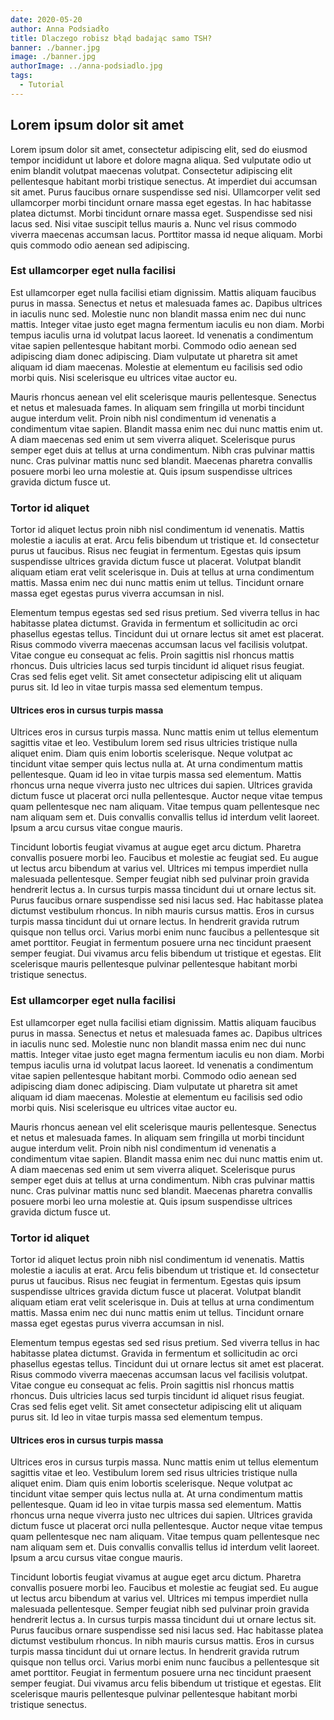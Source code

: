 ```yaml
---
date: 2020-05-20
author: Anna Podsiadło
title: Dlaczego robisz błąd badając samo TSH?
banner: ./banner.jpg
image: ./banner.jpg
authorImage: ../anna-podsiadlo.jpg
tags:
  - Tutorial
---
```


## Lorem ipsum dolor sit amet

Lorem ipsum dolor sit amet, consectetur adipiscing elit, sed do eiusmod tempor incididunt ut labore et dolore magna aliqua. Sed vulputate odio ut enim blandit volutpat maecenas volutpat. Consectetur adipiscing elit pellentesque habitant morbi tristique senectus. At imperdiet dui accumsan sit amet. Purus faucibus ornare suspendisse sed nisi. Ullamcorper velit sed ullamcorper morbi tincidunt ornare massa eget egestas. In hac habitasse platea dictumst. Morbi tincidunt ornare massa eget. Suspendisse sed nisi lacus sed. Nisi vitae suscipit tellus mauris a. Nunc vel risus commodo viverra maecenas accumsan lacus. Porttitor massa id neque aliquam. Morbi quis commodo odio aenean sed adipiscing.

### Est ullamcorper eget nulla facilisi
Est ullamcorper eget nulla facilisi etiam dignissim. Mattis aliquam faucibus purus in massa. Senectus et netus et malesuada fames ac. Dapibus ultrices in iaculis nunc sed. Molestie nunc non blandit massa enim nec dui nunc mattis. Integer vitae justo eget magna fermentum iaculis eu non diam. Morbi tempus iaculis urna id volutpat lacus laoreet. Id venenatis a condimentum vitae sapien pellentesque habitant morbi. Commodo odio aenean sed adipiscing diam donec adipiscing. Diam vulputate ut pharetra sit amet aliquam id diam maecenas. Molestie at elementum eu facilisis sed odio morbi quis. Nisi scelerisque eu ultrices vitae auctor eu.

Mauris rhoncus aenean vel elit scelerisque mauris pellentesque. Senectus et netus et malesuada fames. In aliquam sem fringilla ut morbi tincidunt augue interdum velit. Proin nibh nisl condimentum id venenatis a condimentum vitae sapien. Blandit massa enim nec dui nunc mattis enim ut. A diam maecenas sed enim ut sem viverra aliquet. Scelerisque purus semper eget duis at tellus at urna condimentum. Nibh cras pulvinar mattis nunc. Cras pulvinar mattis nunc sed blandit. Maecenas pharetra convallis posuere morbi leo urna molestie at. Quis ipsum suspendisse ultrices gravida dictum fusce ut.

### Tortor id aliquet
Tortor id aliquet lectus proin nibh nisl condimentum id venenatis. Mattis molestie a iaculis at erat. Arcu felis bibendum ut tristique et. Id consectetur purus ut faucibus. Risus nec feugiat in fermentum. Egestas quis ipsum suspendisse ultrices gravida dictum fusce ut placerat. Volutpat blandit aliquam etiam erat velit scelerisque in. Duis at tellus at urna condimentum mattis. Massa enim nec dui nunc mattis enim ut tellus. Tincidunt ornare massa eget egestas purus viverra accumsan in nisl.

Elementum tempus egestas sed sed risus pretium. Sed viverra tellus in hac habitasse platea dictumst. Gravida in fermentum et sollicitudin ac orci phasellus egestas tellus. Tincidunt dui ut ornare lectus sit amet est placerat. Risus commodo viverra maecenas accumsan lacus vel facilisis volutpat. Vitae congue eu consequat ac felis. Proin sagittis nisl rhoncus mattis rhoncus. Duis ultricies lacus sed turpis tincidunt id aliquet risus feugiat. Cras sed felis eget velit. Sit amet consectetur adipiscing elit ut aliquam purus sit. Id leo in vitae turpis massa sed elementum tempus.

#### Ultrices eros in cursus turpis massa
Ultrices eros in cursus turpis massa. Nunc mattis enim ut tellus elementum sagittis vitae et leo. Vestibulum lorem sed risus ultricies tristique nulla aliquet enim. Diam quis enim lobortis scelerisque. Neque volutpat ac tincidunt vitae semper quis lectus nulla at. At urna condimentum mattis pellentesque. Quam id leo in vitae turpis massa sed elementum. Mattis rhoncus urna neque viverra justo nec ultrices dui sapien. Ultrices gravida dictum fusce ut placerat orci nulla pellentesque. Auctor neque vitae tempus quam pellentesque nec nam aliquam. Vitae tempus quam pellentesque nec nam aliquam sem et. Duis convallis convallis tellus id interdum velit laoreet. Ipsum a arcu cursus vitae congue mauris.

Tincidunt lobortis feugiat vivamus at augue eget arcu dictum. Pharetra convallis posuere morbi leo. Faucibus et molestie ac feugiat sed. Eu augue ut lectus arcu bibendum at varius vel. Ultrices mi tempus imperdiet nulla malesuada pellentesque. Semper feugiat nibh sed pulvinar proin gravida hendrerit lectus a. In cursus turpis massa tincidunt dui ut ornare lectus sit. Purus faucibus ornare suspendisse sed nisi lacus sed. Hac habitasse platea dictumst vestibulum rhoncus. In nibh mauris cursus mattis. Eros in cursus turpis massa tincidunt dui ut ornare lectus. In hendrerit gravida rutrum quisque non tellus orci. Varius morbi enim nunc faucibus a pellentesque sit amet porttitor. Feugiat in fermentum posuere urna nec tincidunt praesent semper feugiat. Dui vivamus arcu felis bibendum ut tristique et egestas. Elit scelerisque mauris pellentesque pulvinar pellentesque habitant morbi tristique senectus.

### Est ullamcorper eget nulla facilisi
Est ullamcorper eget nulla facilisi etiam dignissim. Mattis aliquam faucibus purus in massa. Senectus et netus et malesuada fames ac. Dapibus ultrices in iaculis nunc sed. Molestie nunc non blandit massa enim nec dui nunc mattis. Integer vitae justo eget magna fermentum iaculis eu non diam. Morbi tempus iaculis urna id volutpat lacus laoreet. Id venenatis a condimentum vitae sapien pellentesque habitant morbi. Commodo odio aenean sed adipiscing diam donec adipiscing. Diam vulputate ut pharetra sit amet aliquam id diam maecenas. Molestie at elementum eu facilisis sed odio morbi quis. Nisi scelerisque eu ultrices vitae auctor eu.

Mauris rhoncus aenean vel elit scelerisque mauris pellentesque. Senectus et netus et malesuada fames. In aliquam sem fringilla ut morbi tincidunt augue interdum velit. Proin nibh nisl condimentum id venenatis a condimentum vitae sapien. Blandit massa enim nec dui nunc mattis enim ut. A diam maecenas sed enim ut sem viverra aliquet. Scelerisque purus semper eget duis at tellus at urna condimentum. Nibh cras pulvinar mattis nunc. Cras pulvinar mattis nunc sed blandit. Maecenas pharetra convallis posuere morbi leo urna molestie at. Quis ipsum suspendisse ultrices gravida dictum fusce ut.

### Tortor id aliquet
Tortor id aliquet lectus proin nibh nisl condimentum id venenatis. Mattis molestie a iaculis at erat. Arcu felis bibendum ut tristique et. Id consectetur purus ut faucibus. Risus nec feugiat in fermentum. Egestas quis ipsum suspendisse ultrices gravida dictum fusce ut placerat. Volutpat blandit aliquam etiam erat velit scelerisque in. Duis at tellus at urna condimentum mattis. Massa enim nec dui nunc mattis enim ut tellus. Tincidunt ornare massa eget egestas purus viverra accumsan in nisl.

Elementum tempus egestas sed sed risus pretium. Sed viverra tellus in hac habitasse platea dictumst. Gravida in fermentum et sollicitudin ac orci phasellus egestas tellus. Tincidunt dui ut ornare lectus sit amet est placerat. Risus commodo viverra maecenas accumsan lacus vel facilisis volutpat. Vitae congue eu consequat ac felis. Proin sagittis nisl rhoncus mattis rhoncus. Duis ultricies lacus sed turpis tincidunt id aliquet risus feugiat. Cras sed felis eget velit. Sit amet consectetur adipiscing elit ut aliquam purus sit. Id leo in vitae turpis massa sed elementum tempus.

#### Ultrices eros in cursus turpis massa
Ultrices eros in cursus turpis massa. Nunc mattis enim ut tellus elementum sagittis vitae et leo. Vestibulum lorem sed risus ultricies tristique nulla aliquet enim. Diam quis enim lobortis scelerisque. Neque volutpat ac tincidunt vitae semper quis lectus nulla at. At urna condimentum mattis pellentesque. Quam id leo in vitae turpis massa sed elementum. Mattis rhoncus urna neque viverra justo nec ultrices dui sapien. Ultrices gravida dictum fusce ut placerat orci nulla pellentesque. Auctor neque vitae tempus quam pellentesque nec nam aliquam. Vitae tempus quam pellentesque nec nam aliquam sem et. Duis convallis convallis tellus id interdum velit laoreet. Ipsum a arcu cursus vitae congue mauris.

Tincidunt lobortis feugiat vivamus at augue eget arcu dictum. Pharetra convallis posuere morbi leo. Faucibus et molestie ac feugiat sed. Eu augue ut lectus arcu bibendum at varius vel. Ultrices mi tempus imperdiet nulla malesuada pellentesque. Semper feugiat nibh sed pulvinar proin gravida hendrerit lectus a. In cursus turpis massa tincidunt dui ut ornare lectus sit. Purus faucibus ornare suspendisse sed nisi lacus sed. Hac habitasse platea dictumst vestibulum rhoncus. In nibh mauris cursus mattis. Eros in cursus turpis massa tincidunt dui ut ornare lectus. In hendrerit gravida rutrum quisque non tellus orci. Varius morbi enim nunc faucibus a pellentesque sit amet porttitor. Feugiat in fermentum posuere urna nec tincidunt praesent semper feugiat. Dui vivamus arcu felis bibendum ut tristique et egestas. Elit scelerisque mauris pellentesque pulvinar pellentesque habitant morbi tristique senectus.